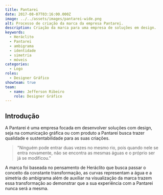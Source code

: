 ```yaml
---
title: Pantarei
date: 2017-08-07T03:16:00.000Z
image: ../../assets/images/pantarei-wide.png
alt: Processo de criação da marca da empresa Pantarei.
description: Criação da marca para uma empresa de soluções em design.
keywords:
  - Heráclito
  - Pantarei
  - ambigrama
  - identidade
  - simetria
  - móveis
categories:
  - Logo
roles:
  - Designer Gráfico
showteam: true
team:
  - name: Jefferson Ribeiro
    role: Designer Gráfico
---
```



## Introdução

A Pantarei é uma empresa focada em desenvolver soluções com design, seja na
comunicação gráfica ou com produto a Pantarei busca trazer qualidade e
sustentabilidade para as suas criações.

<Blockquote source="Heráclito">
"Ninguém pode entrar duas vezes no mesmo rio, pois quando nele se entra
novamente, não se encontra as mesmas águas e o próprio ser já se modificou."
</Blockquote>

A marca foi baseada no pensamento de Heráclito que busca passar o conceito da
constante transformação, as curvas representam a água e a simetria do ambigrama
além de auxiliar na visualização da marca trazem essa transformação ao
demonstrar que a sua experiência com a Pantarei nunca será a mesma.

<Picture src={pantareiCartao} alt="Cartão de visita da Pantarei" />
